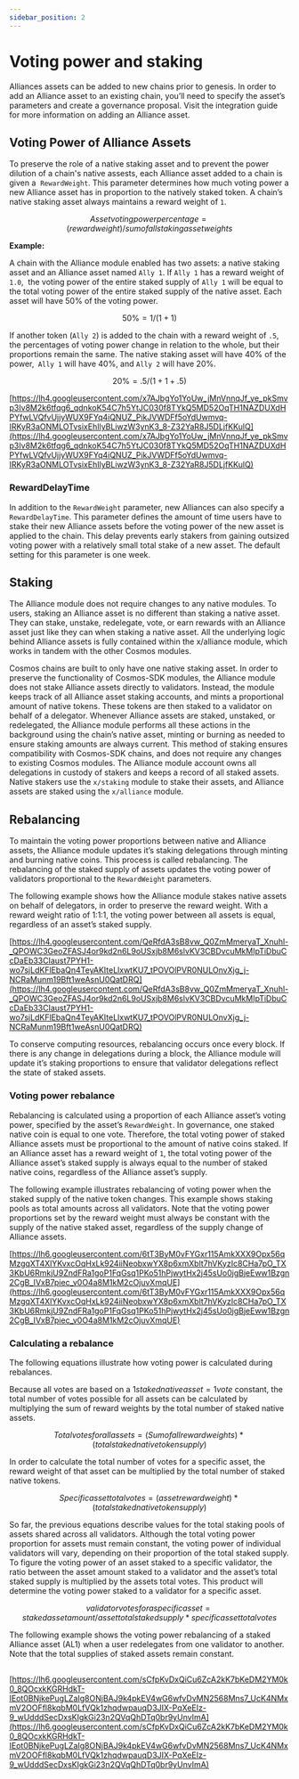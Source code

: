 ```yaml
---
sidebar_position: 2
---
```


# Voting power and staking

Alliances assets can be added to new chains prior to genesis. In order to add an Alliance asset to an existing chain, you’ll need to specify the asset’s parameters and create a governance proposal. Visit the integration guide for more information on adding an Alliance asset.

## Voting Power of Alliance Assets

To preserve the role of a native staking asset and to prevent the power dilution of a chain's native assests, each Alliance asset added to a chain is given a  `RewardWeight`. This parameter determines how much voting power a new Alliance asset has in proportion to the natively staked token. A chain’s native staking asset always maintains a reward weight of `1`.

$$ Asset voting power percentage = (reward weight)/sum of all staking asset weights $$

**Example:**

A chain with the Alliance module enabled has two assets: a native staking asset and an Alliance asset named `Ally 1`. If `Ally 1` has a reward weight of `1.0`,  the voting power of the entire staked supply of `Ally 1` will be equal to the total voting power of the entire staked supply of the native asset. Each asset will have 50% of the voting power.

$$50\%= 1/(1+1)$$

If another token (`Ally 2`) is added to the chain with a reward weight of `.5`, the percentages of voting power change in relation to the whole, but their proportions remain the same. The native staking asset will have 40% of the power,` Ally 1` will have 40%, and `Ally 2` will have 20%.

$$20\% = .5/(1 + 1 + .5)$$

[https://lh4.googleusercontent.com/x7AJbgYo1YoUw_jMnVnnqJf_ye_pkSmvp3Iv8M2k6tfqg6_qdnkoK54C7h5YtJC030f8TYkQ5MD52OqTH1NAZDUXdHPYfwLVQfvUjjyWUX9FYq4iQNUZ_PikJVWDFf5oYdUwmvq-IRKyR3aONMLOTvsixEhIlyBLiwzW3ynK3_8-Z32YaR8J5DLjfKKulQ](https://lh4.googleusercontent.com/x7AJbgYo1YoUw_jMnVnnqJf_ye_pkSmvp3Iv8M2k6tfqg6_qdnkoK54C7h5YtJC030f8TYkQ5MD52OqTH1NAZDUXdHPYfwLVQfvUjjyWUX9FYq4iQNUZ_PikJVWDFf5oYdUwmvq-IRKyR3aONMLOTvsixEhIlyBLiwzW3ynK3_8-Z32YaR8J5DLjfKKulQ)

### RewardDelayTime

In addition to the `RewardWeight` parameter, new Alliances can also specify a `RewardDelayTime`. This parameter defines the amount of time users have to stake their new Alliance assets before the voting power of the new asset is applied to the chain. This delay prevents early stakers from gaining outsized voting power with a relatively small total stake of a new asset. The default setting for this parameter is one week.

## Staking

The Alliance module does not require changes to any native modules. To users, staking an Alliance asset is no different than staking a native asset. They can stake, unstake, redelegate, vote, or earn rewards with an Alliance asset just like they can when staking a native asset. All the underlying logic behind Alliance assets is fully contained within the x/alliance module, which works in tandem with the other Cosmos modules.

Cosmos chains are built to only have one native staking asset. In order to preserve the functionality of Cosmos-SDK modules, the Alliance module does not stake Alliance assets directly to validators. Instead, the module keeps track of all Alliance asset staking accounts, and mints a proportional amount of native tokens. These tokens are then staked to a validator on behalf of a delegator. Whenever Alliance assets are staked, unstaked, or redelegated, the Alliance module performs all these actions in the background using the chain’s native asset, minting or burning as needed to ensure staking amounts are always current. This method of staking ensures compatibility with Cosmos-SDK chains, and does not require any changes to existing Cosmos modules. The Alliance module account owns all delegations in custody of stakers and keeps a record of all staked assets. Native stakers use the `x/staking` module to stake their assets, and Alliance assets are staked using the `x/alliance` module.

## Rebalancing

To maintain the voting power proportions between native and Alliance assets, the Alliance module updates it’s staking delegations through minting and burning native coins. This process is called rebalancing. The rebalancing of the staked supply of assets updates the voting power of validators proportional to the `RewardWeight` parameters.

The following example shows how the Alliance module stakes native assets on behalf of delegators, in order to preserve the reward weight. With a reward weight ratio of 1:1:1, the voting power between all assets is equal, regardless of an asset’s staked supply.

[https://lh4.googleusercontent.com/QeRfdA3sB8vw_Q0ZmMmeryaT_Xnuhl-_QPOWC3GeoZFASJ4or9kd2n6L9oUSxjb8M6slvKV3CBDvcuMkMIpTiDbuCcDaEb33CIaust7PYH1-wo7sjLdKFlEbaQn4TeyAKIteLlxwtKU7_tPOVOlPVR0NULOnvXjg_j-NCRaMunm19Bft1weAsnU0QatDRQ](https://lh4.googleusercontent.com/QeRfdA3sB8vw_Q0ZmMmeryaT_Xnuhl-_QPOWC3GeoZFASJ4or9kd2n6L9oUSxjb8M6slvKV3CBDvcuMkMIpTiDbuCcDaEb33CIaust7PYH1-wo7sjLdKFlEbaQn4TeyAKIteLlxwtKU7_tPOVOlPVR0NULOnvXjg_j-NCRaMunm19Bft1weAsnU0QatDRQ)

To conserve computing resources, rebalancing occurs once every block. If there is any change in delegations during a block, the Alliance module will update it’s staking proportions to ensure that validator delegations reflect the state of staked assets.

### Voting power rebalance

Rebalancing is calculated using a proportion of each Alliance asset’s voting power, specified by the asset’s `RewardWeight`. In governance, one staked native coin is equal to one vote. Therefore, the total voting power of staked Alliance assets must be proportional to the amount of native coins staked. If an Alliance asset has a reward weight of `1`, the total voting power of the Alliance asset’s staked supply is always equal to the number of staked native coins, regardless of the Alliance asset’s supply.

The following example illustrates rebalancing of voting power when the staked supply of the native token changes. This example shows staking pools as total amounts across all validators. Note that the voting power proportions set by the reward weight must always be constant with the supply of the native staked asset, regardless of the supply change of Alliance assets.

[https://lh6.googleusercontent.com/6tT3ByM0vFYGxr115AmkXXX9Opx56qMzgqXT4XlYKvxcOqHxLk924iiNeobxwYX8p6xmXblt7hVKyzIc8CHa7pO_TX3KbU6RmkjU9ZndFRa1goP1FqGsq1PKo51hPjwytHx2j45sUo0jgBjeEww1Bzgn2CgB_IVxB7piec_v0O4a8M1kM2cOjuvXmqUE](https://lh6.googleusercontent.com/6tT3ByM0vFYGxr115AmkXXX9Opx56qMzgqXT4XlYKvxcOqHxLk924iiNeobxwYX8p6xmXblt7hVKyzIc8CHa7pO_TX3KbU6RmkjU9ZndFRa1goP1FqGsq1PKo51hPjwytHx2j45sUo0jgBjeEww1Bzgn2CgB_IVxB7piec_v0O4a8M1kM2cOjuvXmqUE)

### Calculating a rebalance

The following equations illustrate how voting power is calculated during rebalances.

Because all votes are based on a $1 staked native asset = 1 vote$ constant, the total number of votes possible for all assets can be calculated by multiplying the sum of reward weights by the total number of staked native assets.

$$ Total votes for all assets = (Sum of all reward weights) * (total staked native token supply) $$

In order to calculate the total number of votes for a specific asset, the reward weight of that asset can be multiplied by the total number of staked native tokens.

$$ Specific asset total votes= (asset reward weight)* (total staked native token supply) $$

So far, the previous equations describe values for the total staking pools of assets shared across all validators. Although the total voting power proportion for assets must remain constant, the voting power of individual validators will vary, depending on their proportion of the total staked supply. To figure the voting power of an asset staked to a specific validator, the ratio between the asset amount staked to a validator and the asset’s total staked supply is multiplied by the assets total votes. This product will determine the voting power staked to a validator for a specific asset.

$$ validator votes for a specific asset = staked asset amount/  asset total staked supply * specific asset total votes $$

The following example shows the voting power rebalancing of a staked Alliance asset (AL1) when a user redelegates from one validator to another. Note that the total supplies of staked assets remain constant.

## 

[https://lh6.googleusercontent.com/sCfpKvDxQiCu6ZcA2kK7bKeDM2YM0k0_8QOcxkKGRHdkT-IEot0BNjkePugLZaIg8ONjBAJ9k4pkEV4wG6wfvDvMN2568Mns7_UcK4NMxmV2OOFfl8kqbM0LfVQk1zhqdwpauqD3JIX-PqXeEIz-9_wUdddSecDxsKIgkGi23n2QVqQhDTq0br9yUnvImA](https://lh6.googleusercontent.com/sCfpKvDxQiCu6ZcA2kK7bKeDM2YM0k0_8QOcxkKGRHdkT-IEot0BNjkePugLZaIg8ONjBAJ9k4pkEV4wG6wfvDvMN2568Mns7_UcK4NMxmV2OOFfl8kqbM0LfVQk1zhqdwpauqD3JIX-PqXeEIz-9_wUdddSecDxsKIgkGi23n2QVqQhDTq0br9yUnvImA)

## 

##